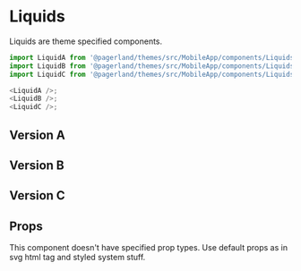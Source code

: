

<Meta title="Themes|MobileApp/Components/Liquids" component={LiquidA} />

# Liquids

Liquids are theme specified components.

```js
import LiquidA from '@pagerland/themes/src/MobileApp/components/Liquids/A';
import LiquidB from '@pagerland/themes/src/MobileApp/components/Liquids/B';
import LiquidC from '@pagerland/themes/src/MobileApp/components/Liquids/C';

<LiquidA />;
<LiquidB />;
<LiquidC />;
```

## Version A

<Preview>
  <Story name="Version A">
    <Theme>
      <LiquidA />
    </Theme>
  </Story>
</Preview>

## Version B

<Preview>
  <Story name="Version B">
    <Theme>
      <LiquidB />
    </Theme>
  </Story>
</Preview>

## Version C

<Preview>
  <Story name="Version C">
    <Theme>
      <LiquidC />
    </Theme>
  </Story>
</Preview>

## Props

This component doesn't have specified prop types. Use default props as in svg html tag and styled system stuff.
